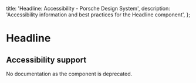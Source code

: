 
  title: 'Headline: Accessibility - Porsche Design System',
  description: 'Accessibility information and best practices for the Headline component',
};

# Headline <ComponentStatus tagName="p-headline"></ComponentStatus>

## Accessibility support

No documentation as the component is deprecated.
